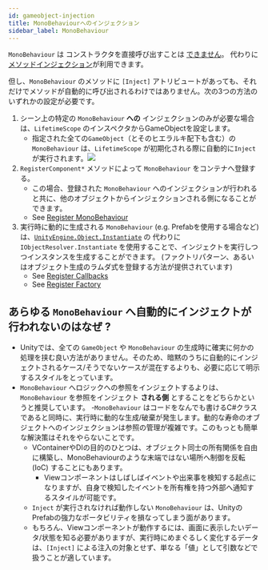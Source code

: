 ```yaml
---
id: gameobject-injection
title: MonoBehaviourへのインジェクション
sidebar_label: MonoBehaviour
---
```


`MonoBehaviour` は コンストラクタを直接呼び出すことは [できません](https://docs.unity3d.com/ScriptReference/MonoBehaviour.Awake)。
代わりに[メソッドインジェクション](/resolving/method-injection)が利用できます。

但し、`MonoBehaviour` のメソッドに `[Inject]` アトリビュートがあっても、それだけでメソッドが自動的に呼び出されるわけではありません。次の3つの方法のいずれかの設定が必要です。

1. シーン上の特定の `MonoBehaviour` **への** インジェクションのみが必要な場合は、`LifetimeScope` のインスペクタからGameObjectを設定します。
    - 指定された全ての`GameObject`（とそのヒエラルキ配下も含む）の`MonoBehaviour` は、`LifetimeScope` が初期化される際に自動的に`Inject` が実行されます。![](./assets/screenshot_auto_inject_gameobjects.png)
2. `RegisterComponent*` メソッドによって `MonoBehaviour` をコンテナへ登録する。
    - この場合、登録された `MonoBehaviour` へのインジェクションが行われると共に、他のオブジェクトからインジェクションされる側になることができます。
    - See [Register MonoBehaviour](../registering/register-monobehaviour)
3. 実行時に動的に生成される `MonoBehaviour` (e.g. Prefabを使用する場合など)は、[`UnityEngine.Object.Instantiate`](https://docs.unity3d.com/ScriptReference/Object.Instantiate) の 代わりに `IObjectResolver.Instantiate` を使用することで、インジェクトを実行しつつインスタンスを生成することができます。
(ファクトリパターン、あるいはオブジェクト生成のラムダ式を登録する方法が提供されています)
    - See [Register Callbacks](../registering/register-callbacks)
    - See [Register Factory](../registering/register-factory)

## あらゆる `MonoBehaviour` へ自動的にインジェクトが行われないのはなぜ ?

- Unityでは、全ての `GameObject` や `MonoBehaviour` の生成時に確実に何かの処理を挟む良い方法がありません。そのため、暗黙のうちに自動的にインジェクトされるケース/そうでないケースが混在するよりも、必要に応じて明示するスタイルをとっています。
- `MonoBehaviour` へロジックへの参照をインジェクトするよりは、`MonoBehaviour` を参照をインジェクト **される側** とすることをどちらかというと推奨しています。
    -`MonoBehaviour` はコードをなんでも書けるC#クラスであると同時に、実行時に動的な生成/破棄が発生します。動的な寿命のオブジェクトへのインジェクションは参照の管理が複雑です。このもっとも簡単な解決策はそれをやらないことです。
    - VContainerやDIの目的のひとつは、オブジェクト同士の所有関係を自由に構築し、MonoBehaviourのような末端ではない場所へ制御を反転(IoC) することにもあります。
        - Viewコンポーネントはしばしばイベントや出来事を検知する起点になりますが、自身で検知したイベントを所有権を持つ外部へ通知するスタイルが可能です。
    - `Inject` が実行されなければ動作しない `MonoBehaviour` は、UnityのPrefabの強力なポータビリティを損なってしまう面があります。
    - もちろん、Viewコンポーネントが動作するには、画面に表示したいデータ/状態を知る必要がありますが、実行時にめまぐるしく変化するデータは、`[Inject]` による注入の対象とせず、単なる「値」として引数などで扱うことが適しています。
